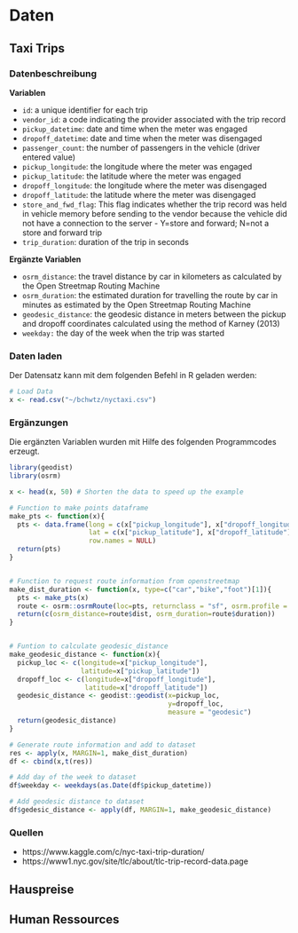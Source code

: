 # Daten {-}

## Taxi Trips

### Datenbeschreibung

**Variablen**

- `id`: a unique identifier for each trip
- `vendor_id`: a code indicating the provider associated with the trip record
- `pickup_datetime`: date and time when the meter was engaged
- `dropoff_datetime`: date and time when the meter was disengaged
- `passenger_count`: the number of passengers in the vehicle (driver entered value)
- `pickup_longitude`: the longitude where the meter was engaged
- `pickup_latitude`: the latitude where the meter was engaged
- `dropoff_longitude`: the longitude where the meter was disengaged
- `dropoff_latitude`: the latitude where the meter was disengaged
- `store_and_fwd_flag`: This flag indicates whether the trip record was held in vehicle memory before sending to the vendor because the vehicle did not have a connection to the server - Y=store and forward; N=not a store and forward trip
- `trip_duration`: duration of the trip in seconds

**Ergänzte Variablen**

- `osrm_distance`: the travel distance by car in kilometers as calculated by the Open Streetmap Routing Machine
- `osrm_duration`: the estimated duration for travelling the route by car in minutes as estimated by the Open Streetmap Routing Machine
- `geodesic_distance`: the geodesic distance in meters between the pickup and dropoff coordinates calculated using the method of Karney (2013)
- `weekday:` the day of the week when the trip was started

### Daten laden

Der Datensatz kann mit dem folgenden Befehl in R geladen werden:

```r
# Load Data
x <- read.csv("~/bchwtz/nyctaxi.csv")
```

### Ergänzungen

Die ergänzten Variablen wurden mit Hilfe des folgenden Programmcodes erzeugt.

```r
library(geodist)
library(osrm)

x <- head(x, 50) # Shorten the data to speed up the example

# Function to make points dataframe
make_pts <- function(x){
  pts <- data.frame(long = c(x["pickup_longitude"], x["dropoff_longitude"]), 
                    lat = c(x["pickup_latitude"], x["dropoff_latitude"]),
                    row.names = NULL)
  return(pts)
}


# Function to request route information from openstreetmap
make_dist_duration <- function(x, type=c("car","bike","foot")[1]){
  pts <- make_pts(x)
  route <- osrm::osrmRoute(loc=pts, returnclass = "sf", osrm.profile = type)
  return(c(osrm_distance=route$dist, osrm_duration=route$duration))
}


# Funtion to calculate geodesic_distance
make_geodesic_distance <- function(x){
  pickup_loc <- c(longitude=x["pickup_longitude"],
                  latitude=x["pickup_latitude"])
  dropoff_loc <- c(longitude=x["dropoff_longitude"],
                   latitude=x["dropoff_latitude"])
  geodesic_distance <- geodist::geodist(x=pickup_loc,
                                        y=dropoff_loc, 
                                        measure = "geodesic")
  return(geodesic_distance)
}

# Generate route information and add to dataset
res <- apply(x, MARGIN=1, make_dist_duration)
df <- cbind(x,t(res))

# Add day of the week to dataset
df$weekday <- weekdays(as.Date(df$pickup_datetime))

# Add geodesic distance to dataset
df$gedesic_distance <- apply(df, MARGIN=1, make_geodesic_distance)
```

### Quellen
- https://www.kaggle.com/c/nyc-taxi-trip-duration/
- https://www1.nyc.gov/site/tlc/about/tlc-trip-record-data.page

## Hauspreise


## Human Ressources

